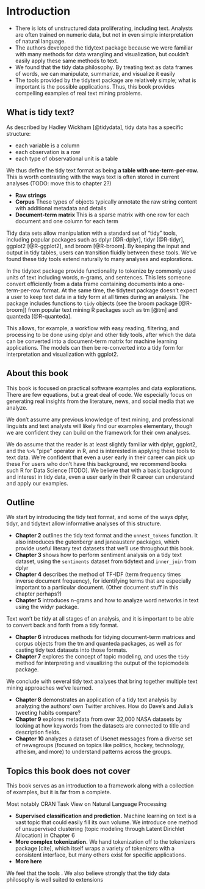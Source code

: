 # Introduction {#intro}

* There is lots of unstructured data proliferating, including text. Analysts are often trained on numeric data, but not in even simple interpretation of natural language.
* The authors developed the tidytext package because we were familiar with many methods for data wrangling and visualization, but couldn't easily apply these same methods to text.
* We found that the tidy data philosophy. By treating text as data frames of words, we can manipulate, summarize, and visualize it easily
* The tools provided by the tidytext package are relatively simple; what is important is the possible applications. Thus, this book provides compelling examples of real text mining problems.

## What is tidy text?

As described by Hadley Wickham [@tidydata], tidy data has a specific structure:

* each variable is a column
* each observation is a row
* each type of observational unit is a table

We thus define the tidy text format as being **a table with one-term-per-row.** This is worth contrasting with the ways text is often stored in current analyses (TODO: move this to chapter 2?)

* **Raw strings**
* **Corpus** These types of objects typically annotate the raw string content with additional metadata and details
* **Document-term matrix** This is a sparse matrix with one row for each document and one column for each term

Tidy data sets allow manipulation with a standard set of "tidy" tools, including popular packages such as dplyr [@R-dplyr], tidyr [@R-tidyr], ggplot2 [@R-ggplot2], and broom [@R-broom]. By keeping the input and output in tidy tables, users can transition fluidly between these tools. We've found these tidy tools extend naturally to many analyses and explorations.

In the tidytext package provide functionality to tokenize by commonly used units of text including words, n-grams, and sentences. This lets someone convert efficiently from a data frame containing documents into a one-term-per-row format. At the same time, the tidytext package doesn't expect a user to keep text data in a tidy form at all times during an analysis. The package includes functions to `tidy` objects (see the broom package [@R-broom]) from popular text mining R packages such as tm [@tm] and quanteda [@R-quanteda].

This allows, for example, a workflow with easy reading, filtering, and processing to be done using dplyr and other tidy tools, after which the data can be converted into a document-term matrix for machine learning applications. The models can then be re-converted into a tidy form for interpretation and visualization with ggplot2.

## About this book

This book is focused on practical software examples and data explorations. There are few equations, but a great deal of code. We especially focus on generating real insights from the literature, news, and social media that we analyze.

We don't assume any previous knowledge of text mining, and professional linguists and text analysts will likely find our examples elementary, though we are confident they can build on the framework for their own analyses.

We do assume that the reader is at least slightly familiar with dplyr, ggplot2, and the `%>%` "pipe" operator in R, and is interested in applying these tools to text data. We're confident that even a user early in their career can pick up these  For users who don't have this background, we recommend books such R for Data Science [TODO]. We believe that with a basic background and interest in tidy data, even a user early in their R career can understand and apply our examples.

## Outline

We start by introducing the tidy text format, and some of the ways dplyr, tidyr, and tidytext allow informative analyses of this structure.

* **Chapter 2** outlines the tidy text format and the `unnest_tokens` function. It also introduces the gutenbergr and janeaustenr packages, which provide useful literary text datasets that we'll use throughout this book.
* **Chapter 3** shows how to perform sentiment analysis on a tidy text dataset, using the `sentiments` dataset from tidytext and `inner_join` from dplyr
* **Chapter 4** describes the method of TF-IDF (term frequency times inverse document frequency), for identifying terms that are especially important to a particular document. (Other document stuff in this chapter perhaps?)
* **Chapter 5** introduces n-grams and how to analyze word networks in text using the widyr package.

Text won't be tidy at all stages of an analysis, and it is important to be able to convert back and forth from a tidy format.

* **Chapter 6** introduces methods for tidying document-term matrices and corpus objects from the tm and quanteda packages, as well as for casting tidy text datasets into those formats.
* **Chapter 7** explores the concept of topic modeling, and uses the `tidy` method for interpreting and visualizing the output of the topicmodels package. 

We conclude with several tidy text analyses that bring together multiple text mining approaches we've learned.

* **Chapter 8** demonstrates an application of a tidy text analysis by analyzing the authors' own Twitter archives. How do Dave's and Julia's tweeting habits compare?
* **Chapter 9** explores metadata from over 32,000 NASA datasets by looking at how keywords from the datasets are connected to title and description fields.
* **Chapter 10** analyzes a dataset of Usenet messages from a diverse set of newsgroups (focused on topics like politics, hockey, technology, atheism, and more) to understand patterns across the groups.

## Topics this book does not cover

This book serves as an introduction to a framework along with a collection of examples, but it is far from a complete.

Most notably CRAN Task View on Natural Language Processing

* **Supervised classification and prediction.** Machine learning on text is a vast topic that could easily fill its own volume. We introduce one method of unsupervised clustering (topic modeling through Latent Dirichlet Allocation) in Chapter 6
* **More complex tokenization.** We hand tokenization off to the tokenizers package [cite], which itself wraps a variety of tokenizers with a consistent interface, but many others exist for specific applications.
* **More here**

We feel that the tools . We also believe strongly that the tidy data philosophy is well suited to extensions
